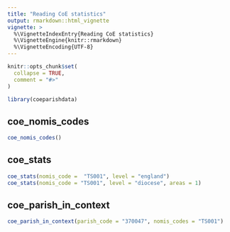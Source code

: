```yaml
---
title: "Reading CoE statistics"
output: rmarkdown::html_vignette
vignette: >
  %\VignetteIndexEntry{Reading CoE statistics}
  %\VignetteEngine{knitr::rmarkdown}
  %\VignetteEncoding{UTF-8}
---
```


```r
knitr::opts_chunk$set(
  collapse = TRUE,
  comment = "#>"
)
```

```r
library(coeparishdata)
```

<!-- WARNING - This vignette is generated by {fusen} from dev/flat_reading-coe-statistics.Rmd: do not edit by hand -->




## coe_nomis_codes

```r
coe_nomis_codes()
```


## coe_stats

```r
coe_stats(nomis_code =  "TS001", level = "england")
coe_stats(nomis_code = "TS001", level = "diocese", areas = 1)
```



## coe_parish_in_context

```r
coe_parish_in_context(parish_code = "370047", nomis_codes = "TS001")
```





